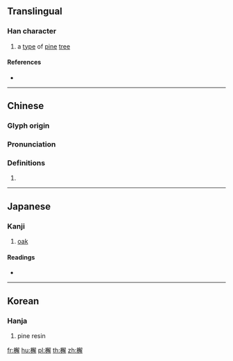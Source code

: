 {{character info/new}}
==Translingual==

===Han character===
{{Han char|rn=75|rad=木|as=13|sn=17|four=47952|canj=DNBQ|ids=⿰木解}}

# a [[type]] of [[pine]] [[tree]]

====References====
* {{Han ref|kx=0557.140|dkj=15679|dj=0946.200|hdz=21304.050|uh=6A9E|ud=27294|bh=ECFB|bd=60667}}

----

==Chinese==
{{zh-forms}}

===Glyph origin===
{{Han etym}}

===Pronunciation===
{{zh-pron
|m=jiě
|c=gaai2,haai5
|mc=y
|oc=y
|ma=
|cat=n
}}

===Definitions===
{{zh-hanzi}}

# {{rfdef|lang=zh}}

----

==Japanese==

===Kanji===
{{ja-kanji|grade=|rs=木13}}

# [[oak]]

====Readings====
* {{ja-readings|on=[[かい]] (kai), [[げ]] (ge)|kun=[[まつやに]] (matsuyani)}}

----

==Korean==

===Hanja===
{{ko-hanja|hangeul=[[해]]|eumhun=|rv=hae|mr=hae|y=hay}}

# pine resin

[[fr:檞]]
[[hu:檞]]
[[pl:檞]]
[[th:檞]]
[[zh:檞]]